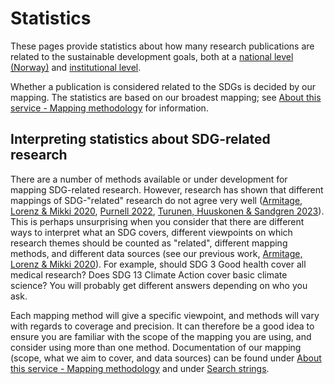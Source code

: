 # Statistics

These pages provide statistics about how many research publications are related to the sustainable development goals, 
both at a [national level (Norway)](/en/statistikk/nasjonal-statistikk) and [institutional level](/en/statistikk/aktorer-statistikk).

Whether a publication is considered related to the SDGs is decided by our mapping. 
The statistics are based on our broadest mapping; see [About this service - Mapping methodology](/en/om/om-tjenesten#sdg-mapping-methodology) for information.

## Interpreting statistics about SDG-related research

There are a number of methods available or under development for mapping SDG-related research. 
However, research has shown that different mappings of SDG-"related" research do not agree very well 
([Armitage, Lorenz & Mikki 2020](https://doi.org/10.1162/qss_a_00071), [Purnell 2022](https://doi.org/10.1162/qss_a_00215), [Turunen, Huuskonen & Sandgren 2023](https://doi.org/10.6084/m9.figshare.24278599.v1)). 
This is perhaps unsurprising when you consider that there are different ways to interpret what an SDG covers, 
different viewpoints on which research themes should be counted as "related", different mapping methods, 
and different data sources (see our previous work, [Armitage, Lorenz & Mikki 2020](https://doi.org/10.1162/qss_a_00071)). 
For example, should SDG 3 Good health cover all medical research? Does SDG 13 Climate Action cover basic climate science? 
You will probably get different answers depending on who you ask.

Each mapping method will give a specific viewpoint, and methods will vary with regards to coverage and precision. 
It can therefore be a good idea to ensure you are familiar with the scope of the mapping you are using, and consider using more than one method. 
Documentation of our mapping (scope, what we aim to cover, and data sources) can be found under [About this service - Mapping methodology](/en/om/om-tjenesten#sdg-mapping-methodology) 
and under [Search strings](/en/sokestreng/introduksjon).
